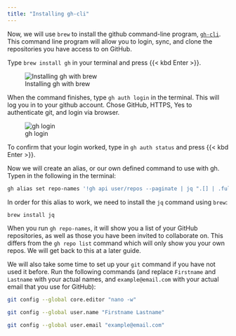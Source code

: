 ```yaml
---
title: "Installing gh-cli"
---
```


Now, we will use `brew` to install the github command-line program, [`gh-cli`](https://cli.github.com/manual/).
This command line program will allow you to login, sync, and clone the repositories you have access to on GitHub. 

Type `brew install gh` in your terminal and press {{< kbd Enter >}}. 


![Installing gh with brew](install_gh.png){size=60%}


When the command finishes, type `gh auth login` in the terminal. 
This will log you in to your github account. Chose GitHub, HTTPS, Yes to authenticate git, and login via browser.

![gh login](gh_login.png)

To confirm that your login worked, type in `gh auth status` and press {{< kbd Enter >}}.

Now we will create an alias, or our own defined command to use with gh. 
Typen in the following in the terminal:

```.bash
gh alias set repo-names '!gh api user/repos --paginate | jq ".[] | .full_name"'
```

In order for this alias to work, we need to install the `jq` command using `brew`:

```.bash
brew install jq
```

When you run `gh repo-names`, it will show you a list of your GitHub repositories, as well as those you have been invited to collaborate on. 
This differs from the `gh repo list` command which will only show you your own repos. 
We will get back to this at a later guide. 

We will also take some time to set up your `git` command if you have not used it before. 
Run the following commands (and replace `Firstname` and `Lastname` with your actual names, and `example@email.com` with your actual email that you use for GitHub):

```.bash
git config --global core.editor "nano -w"
```

```.bash
git config --global user.name "Firstname Lastname"
```

```.bash
git config --global user.email "example@email.com"
```



